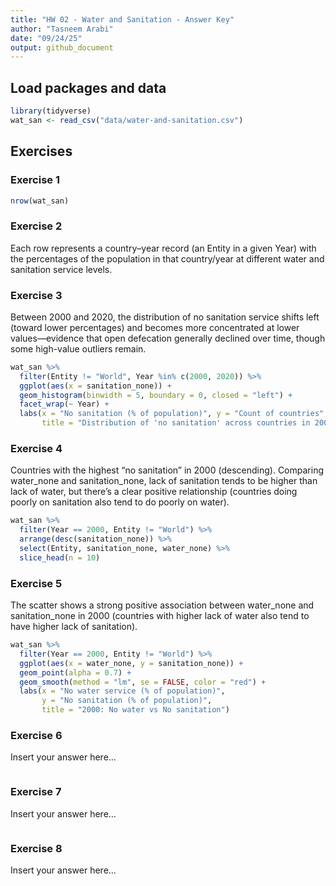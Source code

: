 ```yaml
---
title: "HW 02 - Water and Sanitation - Answer Key"
author: "Tasneem Arabi"
date: "09/24/25"
output: github_document
---
```


## Load packages and data

```r
library(tidyverse)
wat_san <- read_csv("data/water-and-sanitation.csv")
```

## Exercises

### Exercise 1

```r
nrow(wat_san)
```

### Exercise 2

Each row represents a country–year record (an Entity in a given Year) with the percentages of the population in that country/year at different water and sanitation service levels.

### Exercise 3

Between 2000 and 2020, the distribution of no sanitation service shifts left (toward lower percentages) and becomes more concentrated at lower values—evidence that open defecation generally declined over time, though some high-value outliers remain.

```r
wat_san %>% 
  filter(Entity != "World", Year %in% c(2000, 2020)) %>% 
  ggplot(aes(x = sanitation_none)) +
  geom_histogram(binwidth = 5, boundary = 0, closed = "left") +
  facet_wrap(~ Year) +
  labs(x = "No sanitation (% of population)", y = "Count of countries",
       title = "Distribution of 'no sanitation' across countries in 2000 vs 2020")
```

### Exercise 4

Countries with the highest “no sanitation” in 2000 (descending). Comparing water_none and sanitation_none, lack of sanitation tends to be higher than lack of water, but there’s a clear positive relationship (countries doing poorly on sanitation also tend to do poorly on water).

```r
wat_san %>% 
  filter(Year == 2000, Entity != "World") %>% 
  arrange(desc(sanitation_none)) %>% 
  select(Entity, sanitation_none, water_none) %>% 
  slice_head(n = 10)
```

### Exercise 5

The scatter shows a strong positive association between water_none and sanitation_none in 2000 (countries with higher lack of water also tend to have higher lack of sanitation).

```r
wat_san %>% 
  filter(Year == 2000, Entity != "World") %>% 
  ggplot(aes(x = water_none, y = sanitation_none)) +
  geom_point(alpha = 0.7) +
  geom_smooth(method = "lm", se = FALSE, color = "red") +
  labs(x = "No water service (% of population)", 
       y = "No sanitation (% of population)",
       title = "2000: No water vs No sanitation")
```

### Exercise 6

Insert your answer here...

```r

```

### Exercise 7

Insert your answer here...

```r
  
```

### Exercise 8

Insert your answer here...

```r

```
